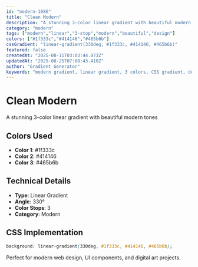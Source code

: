 ```yaml
---
id: "modern-1086"
title: "Clean Modern"
description: "A stunning 3-color linear gradient with beautiful modern tones"
category: "modern"
tags: ["modern","linear","3-stop","modern","beautiful","design"]
colors: ["#1f333c","#414146","#465b6b"]
cssGradient: "linear-gradient(330deg, #1f333c, #414146, #465b6b)"
featured: false
createdAt: "2025-08-11T03:03:44.073Z"
updatedAt: "2025-08-25T07:08:43.410Z"
author: "Gradient Generator"
keywords: "modern gradient, linear gradient, 3 colors, CSS gradient, design, #1f333c, #414146, #465b6b"
---
```


# Clean Modern

A stunning 3-color linear gradient with beautiful modern tones

## Colors Used
- **Color 1**: #1f333c
- **Color 2**: #414146
- **Color 3**: #465b6b

## Technical Details
- **Type**: Linear Gradient
- **Angle**: 330°
- **Color Stops**: 3
- **Category**: Modern

## CSS Implementation
```css
background: linear-gradient(330deg, #1f333c, #414146, #465b6b);
```

Perfect for modern web design, UI components, and digital art projects.
